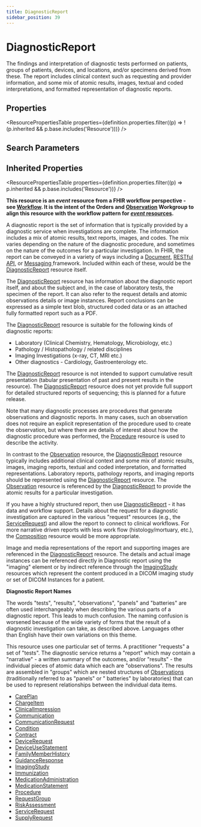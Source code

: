 ```yaml
---
title: DiagnosticReport
sidebar_position: 39
---
```


# DiagnosticReport

The findings and interpretation of diagnostic  tests performed on patients, groups of patients, devices, and locations, and/or specimens derived from these. The report includes clinical context such as requesting and provider information, and some mix of atomic results, images, textual and coded interpretations, and formatted representation of diagnostic reports.

<Tabs queryString="intro-section">
<TabItem value="schema" label="Schema" default>


## Properties


<ResourcePropertiesTable properties={definition.properties.filter((p) => !(p.inherited && p.base.includes('Resource')))} />

## Search Parameters

<SearchParamsTable searchParams={definition.searchParameters} />

## Inherited Properties

<ResourcePropertiesTable properties={definition.properties.filter((p) => p.inherited && p.base.includes('Resource'))} />

</TabItem>
  <TabItem value="usage" label="Usage">
    <div> <a name="scope"></a>  <p><strong>This resource is an <em>event</em> resource from a FHIR workflow perspective - see <a href="https://www.hl7.org/fhir/workflow.html">Workflow</a>.   It is the intent of the Orders and <a href="/docs/api/fhir/resources/observation">Observation</a> Workgroup to align this resource with  the workflow pattern for <a href="https://www.hl7.org/fhir/workflow.html#event"><em>event</em> resources</a>.</strong></p> <p> A diagnostic report is the set of information that is typically provided by a diagnostic service when investigations are complete. The information includes a mix of atomic results, text reports, images, and codes. The mix varies depending on the nature of the diagnostic procedure, and sometimes on the nature of the outcomes for a particular investigation.  In FHIR, the report can be conveyed in a variety of ways including a <a href="https://www.hl7.org/fhir/documents.html">Document</a>, <a href="https://www.hl7.org/fhir/http.html">RESTful API</a>, or <a href="https://www.hl7.org/fhir/messaging.html">Messaging </a> framework.  Included within each of these, would be the <a href="/docs/api/fhir/resources/diagnosticreport">DiagnosticReport</a> resource itself. </p> <p> The <a href="/docs/api/fhir/resources/diagnosticreport">DiagnosticReport</a> resource has information about the diagnostic report itself, and about the subject and, in the case of laboratory tests, the specimen of the report.  It can also refer to the request details and atomic observations details or image instances.  Report conclusions can be expressed as a simple text blob, structured coded data or as an attached fully formatted report such as a PDF.</p> <p> The <a href="/docs/api/fhir/resources/diagnosticreport">DiagnosticReport</a> resource is suitable for the following kinds of diagnostic reports: </p> <ul>  <li>Laboratory (Clinical Chemistry, Hematology, Microbiology, etc.)</li>  <li>Pathology / Histopathology / related disciplines</li>  <li>Imaging Investigations (x-ray, CT, MRI etc.)</li>  <li>Other diagnostics - Cardiology, Gastroenterology etc.</li> </ul> <p> The <a href="/docs/api/fhir/resources/diagnosticreport">DiagnosticReport</a> resource is not intended to support cumulative result presentation (tabular presentation of past and present results in the resource). The <a href="/docs/api/fhir/resources/diagnosticreport">DiagnosticReport</a> resource does not yet provide full support for detailed structured reports of sequencing; this is planned for a future release. </p> </div>
    </TabItem>
  <TabItem value="relationships" label="Relationships">
    <div> <a name="bnr"></a>  <p> Note that many diagnostic processes are procedures that generate observations and diagnostic reports. In many cases, such an observation does not require an explicit representation of the procedure used to create the observation, but where there are details of interest about how the diagnostic procedure was performed, the <a href="/docs/api/fhir/resources/procedure">Procedure</a> resource is used to describe the activity. </p>  <p> In contrast to the <a href="/docs/api/fhir/resources/observation">Observation</a> resource, the <a href="/docs/api/fhir/resources/diagnosticreport">DiagnosticReport</a> resource typically includes additional clinical context and some mix of atomic results, images, imaging reports, textual and coded interpretation, and formatted representations. Laboratory reports, pathology reports, and imaging reports should be represented using the <a href="/docs/api/fhir/resources/diagnosticreport">DiagnosticReport</a> resource. The <a href="/docs/api/fhir/resources/observation">Observation</a> resource is referenced by the <a href="/docs/api/fhir/resources/diagnosticreport">DiagnosticReport</a> to provide the atomic results for a particular investigation. </p>  <p> If you have a highly structured report, then use <a href="/docs/api/fhir/resources/diagnosticreport">DiagnosticReport</a> - it has data and workflow support.  Details about the request for a diagnostic investigation are captured in the various "request" resources (e.g., the <a href="/docs/api/fhir/resources/servicerequest">ServiceRequest</a>) and allow the report to connect to clinical workflows. For more narrative driven reports with less work flow (histology/mortuary, etc.), the <a href="/docs/api/fhir/resources/composition">Composition</a> resource would be more appropriate. </p>  <p> Image and media representations of the report and supporting images are referenced in the <a href="/docs/api/fhir/resources/diagnosticreport">DiagnosticReport</a> resource.  The details and actual image instances can be referenced directly in Diagnostic report using the "imaging" element or by indirect reference through the <a href="/docs/api/fhir/resources/imagingstudy">ImagingStudy</a> resources which represent the content produced in a DICOM imaging study or set of DICOM Instances for a patient. </p>  </div>
    </TabItem>
  <TabItem value="backgroundAndContext" label="Background and Context">
    <div> <a name="bnc"></a>      <b>Diagnostic Report Names</b>  <p> The words "tests", "results", "observations", "panels" and "batteries" are often used interchangeably when describing the various parts of a diagnostic report. This leads to much confusion. The naming confusion is worsened because of the wide variety of forms that the result of a diagnostic investigation can take, as described above. Languages other than English have their own variations on this theme. </p> <p> This resource uses one particular set of terms. A practitioner "requests" a set of "tests". The diagnostic service returns a "report" which may contain a "narrative" - a written summary of the outcomes, and/or "results" - the individual pieces of atomic data which each are "observations". The results are assembled in "groups" which are nested structures of <a href="/docs/api/fhir/resources/observation">Observations</a> (traditionally referred to as "panels" or " batteries" by laboratories) that can be used to represent relationships between the individual data items. </p>   </div>
    </TabItem>
  <TabItem value="referencedBy" label="Referenced By">
    <ul><li><a href="/docs/api/fhir/resources/careplan">CarePlan</a></li>
<li><a href="/docs/api/fhir/resources/chargeitem">ChargeItem</a></li>
<li><a href="/docs/api/fhir/resources/clinicalimpression">ClinicalImpression</a></li>
<li><a href="/docs/api/fhir/resources/communication">Communication</a></li>
<li><a href="/docs/api/fhir/resources/communicationrequest">CommunicationRequest</a></li>
<li><a href="/docs/api/fhir/resources/condition">Condition</a></li>
<li><a href="/docs/api/fhir/resources/contract">Contract</a></li>
<li><a href="/docs/api/fhir/resources/devicerequest">DeviceRequest</a></li>
<li><a href="/docs/api/fhir/resources/deviceusestatement">DeviceUseStatement</a></li>
<li><a href="/docs/api/fhir/resources/familymemberhistory">FamilyMemberHistory</a></li>
<li><a href="/docs/api/fhir/resources/guidanceresponse">GuidanceResponse</a></li>
<li><a href="/docs/api/fhir/resources/imagingstudy">ImagingStudy</a></li>
<li><a href="/docs/api/fhir/resources/immunization">Immunization</a></li>
<li><a href="/docs/api/fhir/resources/medicationadministration">MedicationAdministration</a></li>
<li><a href="/docs/api/fhir/resources/medicationstatement">MedicationStatement</a></li>
<li><a href="/docs/api/fhir/resources/procedure">Procedure</a></li>
<li><a href="/docs/api/fhir/resources/requestgroup">RequestGroup</a></li>
<li><a href="/docs/api/fhir/resources/riskassessment">RiskAssessment</a></li>
<li><a href="/docs/api/fhir/resources/servicerequest">ServiceRequest</a></li>
<li><a href="/docs/api/fhir/resources/supplyrequest">SupplyRequest</a></li></ul>
    </TabItem>

</Tabs>
